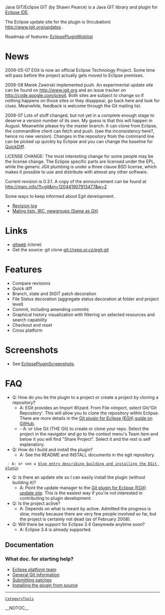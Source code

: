 {{attachment:egit2_med.png}}

Java GIT/Eclipse GIT (by Shawn Pearce) is a Java GIT library and plugin for [[http://www.eclipse.org/|Eclipse IDE]].

The Eclipse update site for the plugin is (Incubation) http://www.jgit.org/updates .

Roadmap of features: [[EclipsePluginWishlist]]

= News =

2009-05-07 EGit is now an official Eclipse Technology Project. Some time will pass
before the project actually gets moved to Eclipse premises.

2008-08 Marek Zawirski implemented push. An experimental update site can be found
on [[http://www.jgit.org]] and an issue tracker on [[http://code.google.com/p/egit]]. Both
sites are subject to change so if nothing happens on those sites or they disappear, go
back here and look for clues. Meanwhile, feedback is welcome through the Git mailing list.

2008-07 Lots of stuff changed, but not yet in a complete enough stage to deserve a version
number of its own. My guess is that this will happen in August. Meanwhile please
try the master branch. It can clone from Eclipse, the commandline client can fetch
and push. (see the inconsistency here?, hence no new version). Changes in the repository
from the command line can be picked up quickly by Eclipse and you can change the baseline
for [[QuickDiff]].

LICENSE CHANGE:
The most interesting change for some people may be the license change. The Eclipse specific
parts are licensed under the EPL, while the generic JGit plumbing is under a three clause BSD
license, which makes it possible to use and distribute with almost any other software.

Current revision is 0.3.1. A copy of the announcement can be found at http://marc.info/?l=git&m=120441907913477&w=2

Some ways to keep informed about Egit development.

* [[http://repo.or.cz/w/egit.git?a=log|Revision log]]
* [[http://git.or.cz/gitwiki/GitCommunity|Maling lists, IRC, newgroups (Same as Git)]]
= Links =
* [[http://repo.or.cz/w/egit.git|gitweb]] (clone)
* Get the source: git clone git://repo.or.cz/egit.git
= Features =
* Compare revisions
* Quick diff
* Branch, state and StGIT patch decoration
* File Status decoration (aggregate status decoration at folder and project level)
* Commit, including amending commits
* Graphical history visualization with filtering on selected resources and search capability
* Checkout and reset
* Cross platform

= Screenshots =
* See [[EclipsePluginScreenshots]].
= FAQ =
* Q: How do you tie the plugin to a project or create a project by cloning a repository?
** A: EGit provides an Import Wizard.  From File->Import, select Git/'Git Repository'.  This will allow you to clone the repository within Eclipse.  There are more details in the [[http://github.com/guides/using-the-egit-eclipse-plugin-with-github|Git plugin for Eclipse (EGit) guide on GitHub]].
** - A: or Use Git (THE Git) to create or clone your repo. Select the project in the navigator and go to the context menu's Team item and below it you will find "Share Project". Select it and the rest is self explanatory.
* Q: How do I build and install the plugin?
** A: See the README and INSTALL documents in the egit repository.
  - A: or see a [[http://cho.hapgoods.com/wordpress/?p=159|blog entry describing building and installing the EGit plugin]]
* Q: Is there an update site so I can easily install the plugin (without building it)?
** A: Point the update manager to the [[http://www.jgit.org/updates|Git plugin for Eclipse (EGit) update site]]. This is the easiest way if you're not interested in contributing to plugin development.
* Q: Is the project active?
** A: Depends on what is meant by active. Admitted the progress is slow, mostly because there are very few people involved so far, but the project is certainly not dead (as of February 2008).
* Q: Will there be support for Eclipse 3.4 Ganymede anytime soon?
** A: Eclipse 3.4 is already supported.

== Documentation ==
=== What doc. for starting help? ===
* [[http://www.eclipse.org/eclipse/platform-team/|Eclipse platform team]]
* [[http://git.or.cz/gitwiki|General Git information]]
* [[http://repo.or.cz/w/egit.git?a=blob_plain;f=SUBMITTING_PATCHES;hb=HEAD|Submitting patches]]
* [[http://repo.or.cz/w/egit.git?a=blob_plain;f=EGIT_INSTALL;hb=HEAD|Installing the plugin from source]]
----
 [[CategoryTools]]

__NOTOC__